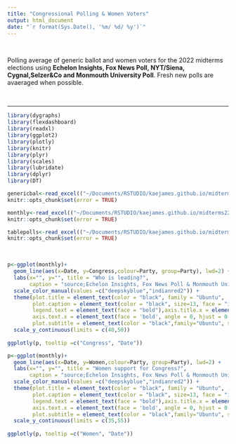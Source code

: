```yaml
---
title: "Congressional Polling & Women Voters"
output: html_document
date: "`r format(Sys.Date(), '%m/ %d/ %y')`" 
--- 
```


<br>

Polling average of generic ballot and women voters for the 2022 midterms elections using __Echelon Insights, Fox News Poll, NYT/Siena, Cygnal,Selzer&Co and Monmouth University Poll__. Fresh new polls are avaeraged when possible.

<br>



---------------------------------------------------------


```r
library(dygraphs)
library(flexdashboard)  
library(readxl)
library(ggplot2)
library(plotly)
library(knitr)
library(plyr)
library(scales) 
library(lubridate) 
library(dplyr)
library(DT) 
```

```r
genericbal<-read_excel(("~/Documents/RSTUDIO/kaejames.github.io/midterms22.xlsx"), sheet = "daily") 
knitr::opts_chunk$set(error = TRUE)
```

```r
monthly<-read_excel(("~/Documents/RSTUDIO/kaejames.github.io/midterms22.xlsx"), sheet = "month") 
knitr::opts_chunk$set(error = TRUE)
```

```r
tablepolls<-read_excel(("~/Documents/RSTUDIO/kaejames.github.io/midterms22.xlsx"), sheet = "table") 
knitr::opts_chunk$set(error = TRUE)
```

 
<br> 
 
```r
p<-ggplot(monthly)+
  geom_line(aes(x=Date, y=Congress,colour=Party, group=Party), lwd=2) +
  labs(x="", y="", title = "Who is leading?",
       caption = "source;Echelon Insights, Fox News Poll & Monmouth University")+
  scale_color_manual(values =c("deepskyblue","indianred2")) +
  theme(plot.title = element_text(color = "black", family = "Ubuntu",  size = 17, face="bold", hjust = 0),
        plot.caption = element_text(color = "black", size=13, face = "italic", family = "Ubuntu"),
        legend.text = element_text(face = "bold"),axis.title.x = element_text(family = 'Ubuntu', face = 'bold'),
        axis.text.x = element_text(face = 'bold', angle = 0, hjust = 0.5),axis.text.y = element_text(face = "bold"),
        plot.subtitle = element_text(color = "black",family="Ubuntu", size = 13)) +
  scale_y_continuous(limits = c(40,50))
  
ggplotly(p, tooltip =c("Congress", "Date"))  
``` 

```r
p<-ggplot(monthly)+
  geom_line(aes(x=Date, y=Women,colour=Party, group=Party), lwd=2) +
  labs(x="", y="", title = "Women support for Congress?",
       caption = "source;Echelon Insights, Fox News Poll & Monmouth University")+
  scale_color_manual(values =c("deepskyblue","indianred2")) +
  theme(plot.title = element_text(color = "black", family = "Ubuntu",  size = 17, face="bold", hjust = 0),
        plot.caption = element_text(color = "black", size=13, face = "italic", family = "Ubuntu"),
        legend.text = element_text(face = "bold"),axis.title.x = element_text(family = 'Ubuntu', face = 'bold'),
        axis.text.x = element_text(face = 'bold', angle = 0, hjust = 0.5),axis.text.y = element_text(face = "bold"),
        plot.subtitle = element_text(color = "black",family="Ubuntu", size = 13)) +
  scale_y_continuous(limits = c(35,55))
  
ggplotly(p, tooltip =c("Women", "Date"))  
``` 

 

